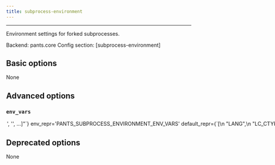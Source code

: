 ```yaml
---
title: subprocess-environment
---
```



---


Environment settings for forked subprocesses.

Backend: <span className="color--primary">pants.core</span>
Config section: <span className="color--primary">[subprocess-environment]</span>

<span className={styles.options}>

## Basic options

None

## Advanced options


### `env_vars`

<Option
  cli_repr={`--subprocess-environment-env-vars="['<str>', '<str>', ...]"`}
  env_repr='PANTS_SUBPROCESS_ENVIRONMENT_ENV_VARS'
  default_repr={`[\n  "LANG",\n  "LC_CTYPE",\n  "LC_ALL",\n  "SSL_CERT_FILE",\n  "SSL_CERT_DIR"\n]`}
  target_field_name='subprocess_environment_env_vars'
>

Environment variables to set for process invocations.

Entries are either strings in the form `ENV_VAR=value` to set an explicit value; or just `ENV_VAR` to copy the value from Pants&#x27;s own environment.

See https://www.pantsbuild.org/v2.16/docs/options#addremove-semantics for how to add and remove Pants&#x27;s default for this option.

</Option>

## Deprecated options

None


</span>